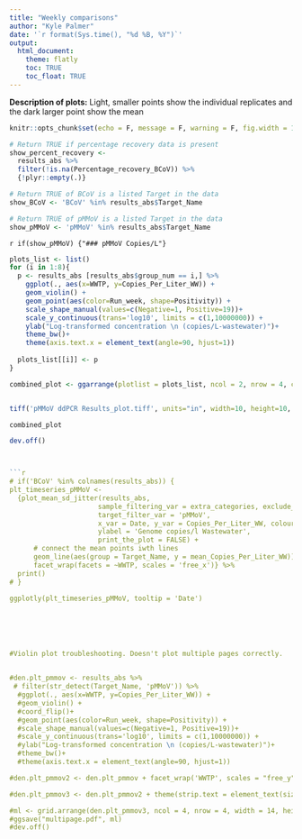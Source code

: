 ```yaml
---
title: "Weekly comparisons"
author: "Kyle Palmer"
date: '`r format(Sys.time(), "%d %B, %Y")`'
output: 
  html_document:
    theme: flatly
    toc: TRUE
    toc_float: TRUE
---
```


**Description of plots:**
Light, smaller points show the individual replicates and the dark larger point show the mean


```r

knitr::opts_chunk$set(echo = F, message = F, warning = F, fig.width = 10, fig.height = 10)

# Return TRUE if percentage recovery data is present
show_percent_recovery <- 
  results_abs %>% 
  filter(!is.na(Percentage_recovery_BCoV)) %>% 
  {!plyr::empty(.)}

# Return TRUE of BCoV is a listed Target in the data
show_BCoV <- 'BCoV' %in% results_abs$Target_Name

# Return TRUE of pMMoV is a listed Target in the data
show_pMMoV <- 'pMMoV' %in% results_abs$Target_Name


```

`r if(show_pMMoV) {"### pMMoV Copies/L"}`

```r

plots_list <- list()
for (i in 1:8){
  p <- results_abs [results_abs$group_num == i,] %>%
    ggplot(., aes(x=WWTP, y=Copies_Per_Liter_WW)) + 
    geom_violin() + 
    geom_point(aes(color=Run_week, shape=Positivity)) +
    scale_shape_manual(values=c(Negative=1, Positive=19))+
    scale_y_continuous(trans='log10', limits = c(1,10000000)) +
    ylab("Log-transformed concentration \n (copies/L-wastewater)")+
    theme_bw()+
    theme(axis.text.x = element_text(angle=90, hjust=1))
  
  plots_list[[i]] <- p
}

combined_plot <- ggarrange(plotlist = plots_list, ncol = 2, nrow = 4, common.legend = TRUE, legend = "bottom")


tiff('pMMoV ddPCR Results_plot.tiff', units="in", width=10, height=10, res=500, compression = 'lzw')

combined_plot

dev.off()



```r
# if('BCoV' %in% colnames(results_abs)) {
plt_timeseries_pMMoV <- 
  {plot_mean_sd_jitter(results_abs,
                      sample_filtering_var = extra_categories, exclude_sample = T,
                      target_filter_var = 'pMMoV',
                      x_var = Date, y_var = Copies_Per_Liter_WW, colour_var = Target_Name, 
                      ylabel = 'Genome copies/l Wastewater',
                      print_the_plot = FALSE) + 
      # connect the mean points iwth lines
      geom_line(aes(group = Target_Name, y = mean_Copies_Per_Liter_WW)) + 
      facet_wrap(facets = ~WWTP, scales = 'free_x')} %>% 
  print()
# }

ggplotly(plt_timeseries_pMMoV, tooltip = 'Date')






#Violin plot troubleshooting. Doesn't plot multiple pages correctly.


#den.plt_pmmov <- results_abs %>% 
 # filter(str_detect(Target_Name, 'pMMoV')) %>% 
  #ggplot(., aes(x=WWTP, y=Copies_Per_Liter_WW)) +
  #geom_violin() +
  #coord_flip()+
  #geom_point(aes(color=Run_week, shape=Positivity)) +
  #scale_shape_manual(values=c(Negative=1, Positive=19))+
  #scale_y_continuous(trans='log10', limits = c(1,10000000)) +
  #ylab("Log-transformed concentration \n (copies/L-wastewater)")+
  #theme_bw()+
  #theme(axis.text.x = element_text(angle=90, hjust=1))

#den.plt_pmmov2 <- den.plt_pmmov + facet_wrap('WWTP', scales = "free_y", ncol = 8, nrow = 8)

#den.plt_pmmov3 <- den.plt_pmmov2 + theme(strip.text = element_text(size = 8, face = "bold"))

#ml <- grid.arrange(den.plt_pmmov3, ncol = 4, nrow = 4, width = 14, height = 14)
#ggsave("multipage.pdf", ml)
#dev.off()

```


